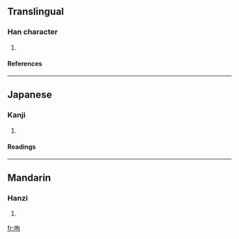 ==Translingual==
===Han character===
{{Han char|rn=30|rad=口|as=06|sn=9|four=6702<sub>0</sub>|canj=口心日 (RPA)}}
# {{defn|Han}}
====References====
{{Han ref|kx=0187.060|dkj=03551|dj=0406.080|hdz=10620.010|uh=54B0|ud=21680|bh=CE4F|bd=52815}}
----
==Japanese==
===Kanji===
{{ja-kanji|grade=|rs=口06}}
# {{defn|Japanese}} 
====Readings====
{{ja-readings|on=[[しゅつ]] (shutsu), [[しゅち]] (shuchi), [[しゅん]] (shun)|kun=[[のむ]] (nomu)}}
----
==Mandarin==
===Hanzi===
{{cmn-hanzi|pin=[[shuài]] ([[shuai4]]), [[zá]] ([[za2]])|wg=shuai<sup>4</sup>, tsa<sup>2</sup>}}
# {{defn|Mandarin}}

[[fr:咰]]